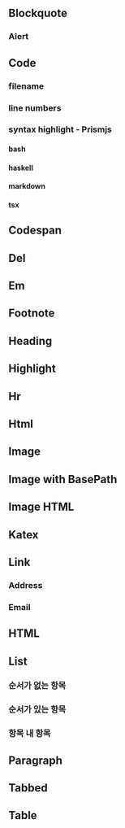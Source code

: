 
<Meta of={MarkdownStories} />

## Blockquote

<Canvas of={MarkdownStories.Blockquote} />

### Alert

<Canvas of={MarkdownStories.BlockquoteAlert} />

## Code

<Canvas of={MarkdownStories.Code} />

### filename

<Canvas of={MarkdownStories.CodeFilename} />

### line numbers

<Canvas of={MarkdownStories.CodeLinenumbers} />

### syntax highlight - Prismjs

#### bash

<Canvas of={MarkdownStories.CodePrismBash} />

#### haskell

<Canvas of={MarkdownStories.CodePrismHaskell} />

#### markdown

<Canvas of={MarkdownStories.CodePrismMarkdown} />

#### tsx

<Canvas of={MarkdownStories.CodePrismTsx} />

## Codespan

<Canvas of={MarkdownStories.Codespan} />

## Del

<Canvas of={MarkdownStories.Del} />

## Em

<Canvas of={MarkdownStories.Em} />

## Footnote

<Canvas of={MarkdownStories.Footnote} />

## Heading

<Canvas of={MarkdownStories.Heading} />

## Highlight

<Canvas of={MarkdownStories.Highlight} />

## Hr

<Canvas of={MarkdownStories.Hr} />

## Html

<Canvas of={MarkdownStories.Html} />

## Image

<Canvas of={MarkdownStories.Image} />

## Image with BasePath

<Canvas of={MarkdownStories.ImageWithBasePath} />

## Image HTML

<Canvas of={MarkdownStories.ImageHTML} />

## Katex

<Canvas of={MarkdownStories.Katex} />

## Link

<Canvas of={MarkdownStories.Link} />

### Address

<Canvas of={MarkdownStories.LinkAddress} />

### Email

<Canvas of={MarkdownStories.LinkEmail} />

## HTML

<Canvas of={MarkdownStories.ImageHTML} />

## List

### 순서가 없는 항목 
<Canvas of={MarkdownStories.ListUnordered} />

### 순서가 있는 항목
<Canvas of={MarkdownStories.ListOrdered} />

### 항목 내 항목
<Canvas of={MarkdownStories.ListNested} />

## Paragraph

<Canvas of={MarkdownStories.Paragraph} />

## Tabbed

<Canvas of={MarkdownStories.Tabbed} />


## Table

<Canvas of={MarkdownStories.Table} />
